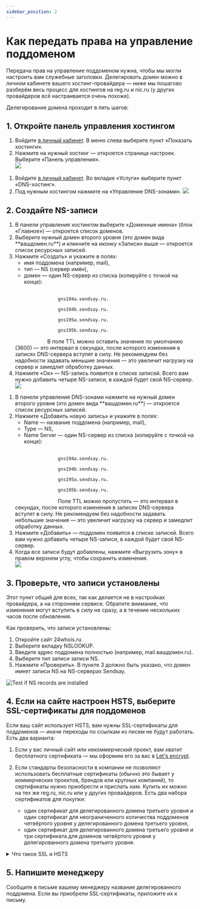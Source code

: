 ```yaml
---
sidebar_position: 2
---
```


# Как передать права на управление поддоменом
Передача прав на управление поддоменом нужна, чтобы мы могли настроить вам служебные заголовки. Делегировать домен можно в личном кабинете вашего хостинг-провайдера — ниже мы пошагово разберём весь процесс для хостингов на reg.ru и nic.ru (у других провайдеров всё настраивается очень похоже).

Делегирование домена проходит в пять шагов:
## 1. Откройте панель управления хостингом

<Tabs>
    <TabItem value="key1" label="На Reg.ru" default>
        <ol> 
            <li>
                Войдите <a href='https://www.reg.ru/user/account/#/?servgroup=domain'>в личный кабинет</a>. В меню слева выберите пункт «Показать хостинги».
            </li>
            <li>
                Нажмите на нужный хостинг — откроется страница настроек. Выберите «Панель управления». <br/>
                <img src={openRegRuImage} />
            </li>
        </ol>  
    </TabItem>
    <TabItem value="key2" label="На Nic.ru">
        <ol>
            <li>
                Войдите <a href='https://www.nic.ru/manager/'>в личный кабинет</a>. Во вкладке «Услуги» выберите пункт «DNS-хостинг».
            </li>
            <li>
                Под нужным хостингом нажмите на «Управление DNS-зонами».
                <img src={openNicRuImage} />
            </li>
        </ol>
     </TabItem>
</Tabs>

## 2. Создайте NS-записи
<Tabs>
    <TabItem value="key1" label="На Reg.ru" default>
        <ol> 
            <li>
                В панели управления хостингом выберите «Доменные имена» (блок «Главное») — откроется список доменов.
            </li>
            <li>
                Выберите нужный домен второго уровня (это домен вида **вашдомен.ru**) и кликните на иконку «Записи» выше — откроется список ресурсных записей.
            </li>
            <li>
                Нажмите «Создать» и укажите в полях:
                    <ul>
                        <li>
                            имя поддомена (например, mail),
                        </li>
                        <li>
                            тип — NS (сервер имён),
                        </li>
                        <li>
                            домен — один NS-сервер из списка (копируйте с точкой на конце):
                        </li>
                    </ul>
            </li>
            <br/>
            <code>
                gns194a.sendsay.ru. <br/>
                gns194b.sendsay.ru. <br/>
                gns195a.sendsay.ru. <br/>
                gns195b.sendsay.ru. <br/>
            </code>
                В поле TTL можно оставить значение по умолчанию (3600) — это интервал в секундах, после которого изменения в записях DNS-сервера вступят в силу. Не рекомендуем без надобности задавать меньшие значения — это увеличит нагрузку на сервер и замедлит обработку данных.
            <br/>
            <li>
                Нажмите «Ок» — NS-запись появится в списке записей. Всего вам нужно добавить четыре NS-записи, в каждой будет свой NS-сервер.
            </li>
            <img src={nsOnRegRuImage} />
        </ol>
    </TabItem>
    <TabItem value="key2" label="На Nic.ru">
        <ol>
            <li>
                В панели управления DNS-зонами нажмите на нужный домен второго уровня (это домен вида **вашдомен.ru**) — откроется список ресурсных записей.
            </li>
            <li>
                Нажмите «Добавить новую запись» и укажите в полях:
                    <ul>
                        <li>
                            Name — название поддомена (например, mail),
                        </li>
                        <li>
                            Type — NS,
                        </li>
                        <li>
                            Name Server — один NS-сервер из списка (копируйте с точкой на конце):
                        </li>
                    </ul>
            </li>
                <br/>
                <code>
                gns194a.sendsay.ru. <br/>
                gns194b.sendsay.ru. <br/>
                gns195a.sendsay.ru. <br/>
                gns195b.sendsay.ru. <br/>
                </code>
                Поле TTL можно пропустить — это интервал в секундах, после которого изменения в записях DNS-сервера вступят в силу. Не рекомендуем без надобности задавать небольшие значения — это увеличит нагрузку на сервер и замедлит обработку данных.
                <br/>
            <li>
                Нажмите «Добавить» — поддомен появится в списке записей. Всего вам нужно добавить четыре NS-записи, в каждой будет свой NS-сервер.
            </li>
            <li>
                Когда все записи будут добавлены, нажмите «Выгрузить зону» в правом верхнем углу, чтобы сохранить изменения.
            </li>
            <img src={nsOnNicRuImage} />
        </ol>
    </TabItem>
</Tabs>

## 3. Проверьте, что записи установлены
Этот пункт общий для всех, так как делается не в настройках провайдера, а на стороннем сервисе. Обратите внимание, что изменения могут вступить в силу не сразу, а в течение нескольких часов после обновления.

Как проверить, что записи установлены:
1. Откройте сайт 24whois.ru
2. Выберите вкладку NSLOOKUP.
3. Введите адрес поддомена полностью (например, mail.вашдомен.ru).
4. Выберите тип записи записи NS.
5. Нажмите «Проверить». В пункте 3 должно быть указано, что домен имеет записи NS на NS-серверах Sendsay.

![Test if NS records are installed](./assets\how-to-delegate-subdomain/test-if-ns-records-are-installed.gif) <br/>

## 4. Если на сайте настроен HSTS, выберите SSL-сертификаты для поддоменов
Если ваш сайт использует HSTS, вам нужны SSL-сертификаты для поддоменов — иначе переходы по ссылкам из писем не будут работать. Есть два варианта:

1. Если у вас личный сайт или некоммерческий проект, вам хватит бесплатного сертификата — мы оформим его за вас в [Let's encrypt](https://letsencrypt.org/ru/).
2. Если стандарты безопасности в компании не позволяют использовать бесплатные сертификаты (обычно это бывает у коммерческих проектов, брендов или крупных компаний), то сертификаты нужно приобрести и прислать нам. Купить их можно на тех же reg.ru, nic.ru или у других провайдеров. Есть два набора сертификатов для покупки:

    - один сертификат для делегированного домена третьего уровня и один сертификат для неограниченного количества поддоменов четвёртого уровня у делегированного домена третьего уровня,
    - один сертификат для делегированного домена третьего уровня и три сертификата для доменов четвёртого уровня у делегированного домена третьего уровня.

<details>
<summary> Что такое SSL и HSTS </summary>

Когда вы открываете сайт, браузер устанавливает соединение с сервером, чтобы обмениваться данными. Есть два типа соединений:
- HTTP, когда данные передаются в открытом виде,
- HTTPS, когда данные передаются в зашифрованном виде.

HTTPS-соединение безопасно, так как в этом случае злоумышленники не могут перехватить конфиденциальную информацию, которую вы вводите на сайте (например, логин и пароль или данные кредитной карты). Чтобы сайт мог обеспечивать безопасное соединение, ему нужно получить SSL-сертификат — это удостоверение, которое подтверждает подлинность ресурса. Сайты с SSL-сертификатом помечаются замочком в адресной строке браузера:

<img src={sslCertificateImage} />

Однако даже если у сайта есть SSL-сертификат, незащищённые версии страниц всё равно могут оставаться в доступе. Это опасно: достаточно одной незащищённой страницы, чтобы злоумышленники получили доступ ко всем данным на сайте. Тут на помощь приходит HSTS — это механизм, который закрывает доступ к незащищённым страницам вашего сайта.

<h3> Как проверить, настроен ли HSTS </h3>
1. Зайдите на сайт и нажмите F12 (или кликните на страницу правой кнопкой мыши и выберите «Просмотреть код»). <br/>
2. В шторке откройте вкладку «Сеть» (в английском интерфейсе — «Networks»). <br/>
3. В столбце Name найдите название сайта — обычно она первая в списке. Если сайта там нет, обновите страницу. <br/>
4. Если справа во вкладке «Headers» есть строчка «scheme: https», значит, HSTS настроен.

</details>

## 5. Напишите менеджеру
Сообщите в письме вашему менеджеру название делегированного поддомена. Если вы приобрели SSL-сертификаты, приложите их к письму.